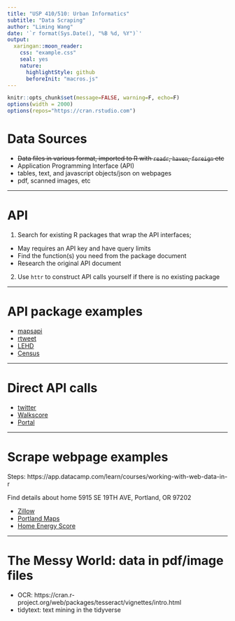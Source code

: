 ```yaml
---
title: "USP 410/510: Urban Informatics"
subtitle: "Data Scraping"
author: "Liming Wang"
date: '`r format(Sys.Date(), "%B %d, %Y")`'
output:
  xaringan::moon_reader:
    css: "example.css"
    seal: yes
    nature:
      highlightStyle: github
      beforeInit: "macros.js"
---
```


```r
knitr::opts_chunk$set(message=FALSE, warning=F, echo=F)
options(width = 2000)
options(repos="https://cran.rstudio.com")
```

# Data Sources
- ~~Data files in various format, imported to R with `readr`, `haven`, `foreign` etc~~
- Application Programming Interface (API)
- tables, text, and javascript objects/json on webpages 
- pdf, scanned images, etc

---

# API

1. Search for existing R packages that wrap the API interfaces; 
  - May requires an API key and have query limits
  - Find the function(s) you need from the package document
  - Research the original API document
2. Use `httr` to construct API calls yourself if there is no existing package

---

# API package examples

- [mapsapi](https://cran.rstudio.com/web/packages/mapsapi/vignettes/intro.html)
- [rtweet](https://docs.ropensci.org/rtweet/)
- [LEHD](https://github.com/jamgreen/lehdr)
- [Census](https://walker-data.com/tidycensus/articles/basic-usage.html)

---

# Direct API calls

- [twitter](https://developer.twitter.com/en/docs/tutorials/getting-started-with-r-and-v2-of-the-twitter-api)
- [Walkscore](https://www.walkscore.com/professional/api.php)
- [Portal](https://adus.github.io/portal-documentation/documents/gettingstarted/)

---

# Scrape webpage examples

Steps: https://app.datacamp.com/learn/courses/working-with-web-data-in-r

Find details about home 5915 SE 19TH AVE, Portland, OR 97202

- [Zillow](https://www.zillow.com/homes/5915-SE-19TH-AVE,-Portland,-OR-97202_rb/53891742_zpid/)
- [Portland Maps](https://www.portlandmaps.com/detail/property/5915-SE-19TH-AVE/R194305_did/)
- [Home Energy Score](https://us.greenbuildingregistry.com/green-homes/OR10188149)

---

# The Messy World: data in pdf/image files

- OCR: https://cran.r-project.org/web/packages/tesseract/vignettes/intro.html
- tidytext: text mining in the tidyverse 